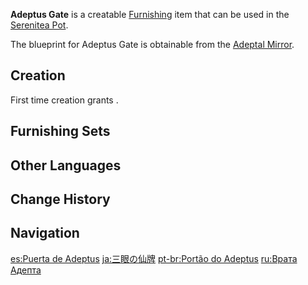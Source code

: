{{Furnishing Infobox
|id             = 371201
|image          = Item Adeptus Gate.png
|description    = A building that was known of old as the "Adeptus Gate," and which is often placed at the entrance to cities and towns. Though it does not actually block anything, it does serve to deter monsters nonetheless.<br />It is said that the very first Adeptus Gates were set up by [[Rex Lapis]] himself with the combined power of the various [[adepti]], with the three-layered roof representing the "illumination" of the adepti.<br />The people of [[Liyue]] mostly hold firmly to such beliefs, save for [[Zhongli|a certain consultant]] from [[Wangsheng Funeral Parlor]], who will insist that it was the [[Millelith]] guarding the gate who truly struck fear into the monsters' hearts.
|mention        = Morax;Zhongli
|category       = Courtyard
|subcategory    = Courtyard Wall
|quality        = 4
|adeptal_energy = 90
|load           = 95
|reduced_load   = 71
|blueprint      = Adeptal Mirror
|adeptal mirror = 3
|source1        = 
|source2        = 
|source3        = 
|source4        = 
|source5        = 
}}
'''Adeptus Gate''' is a creatable [[Furnishing]] item that can be used in the [[Serenitea Pot]].

The blueprint for Adeptus Gate is obtainable from the [[Adeptal Mirror]].

==Creation==
First time creation grants {{Item|Trust|24|x=90}}.
{{Recipe
|type = Creation
|time = 16h
|Pine Wood = 8
|Sandbearer Wood = 8
|White Iron Chunk = 8
|sort = Pine Wood;Sandbearer Wood;White Iron Chunk
}}

==Furnishing Sets==
{{Craft Usage}}

==Other Languages==
{{Other Languages
|en      = Adeptus Gate
|zhs     = 三眼守仙牌
|zhs_rm  = Sān Yǎn Shǒu Xiān Pái
|zht     = 三眼守仙牌
|zht_rm  = Sān Yǎn Shǒu Xiān Pái
|zh_tl   = Three-Eyed Adeptus Tablet
|ja      = 三眼の仙牌
|ja_rm   = Sangan no Senpai{{Assumed}}
|ja_tl   = Three-Eyed Adeptus Tile
|ko      = 삼안의 선패
|ko_rm   = Sam'an-ui Seonpae
|ko_tl   = Three-Eyed Adeptus Tablet
|es      = Puerta de Adeptus
|es_tl   = Adeptus' Gate
|fr      = Portail des Adeptes
|fr_tl   = Portal of Adepti
|ru      = Врата Адепта
|ru_tl   = Adeptus' Gate
|th      = ศิลาเซียนคุ้มกันสามตา
|th_rm   = Sila Sian Khumkan Samta
|th_tl   = Three-Eyed Adeptus Guard Stone
|vi      = {{tt|Tam Nhãn Thủ Tiên Bài|三眼守仙牌}}
|vi_tl   = Three-Eyed Adeptus Tablet{{Sino|vi}}
|de      = Adeptentor
|de_tl   = Adeptus' Gate
|id      = Gerbang Adeptus
|id_tl   = Adeptus Gate
|pt      = Portão do Adeptus
|pt_tl   = Adeptus' Gate
|tr      = Adeptus Geçidi
|tr_tl   = 
|it      = Porta dell'Adeptus
|it_tl   = 
}}

==Change History==
{{Change History|1.5}}

==Navigation==
{{Furnishing Navbox|exterior}}

[[es:Puerta de Adeptus]]
[[ja:三眼の仙牌]]
[[pt-br:Portão do Adeptus]]
[[ru:Врата Адепта]]
